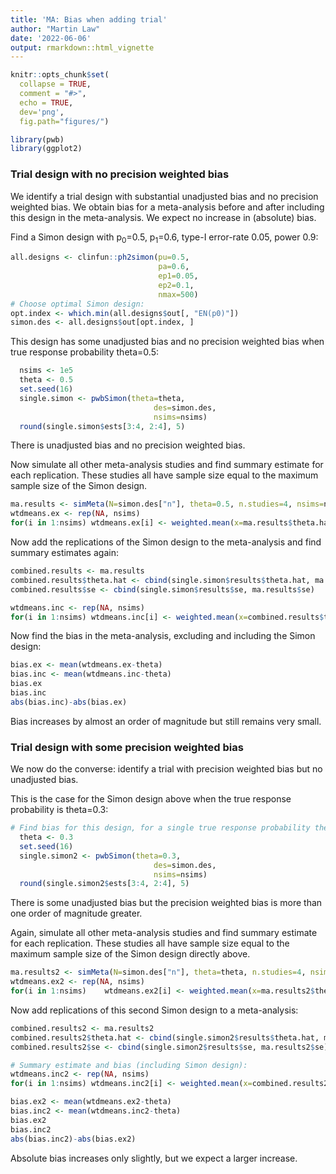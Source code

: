 ```yaml
---
title: 'MA: Bias when adding trial'
author: "Martin Law"
date: '2022-06-06'
output: rmarkdown::html_vignette
---
```


```r
knitr::opts_chunk$set(
  collapse = TRUE,
  comment = "#>",
  echo = TRUE,
  dev='png',
  fig.path="figures/")
```

```r
library(pwb)
library(ggplot2)
```

### Trial design with no precision weighted bias

We identify a trial design with substantial unadjusted bias and no precision weighted bias. We obtain bias for a meta-analysis before and after including this design in the meta-analysis. We expect no increase in (absolute) bias.


Find a Simon design with p~0~=0.5, p~1~=0.6, type-I error-rate 0.05, power
0.9:

```r
all.designs <- clinfun::ph2simon(pu=0.5,
                                 pa=0.6,
                                 ep1=0.05,
                                 ep2=0.1,
                                 nmax=500)
# Choose optimal Simon design:
opt.index <- which.min(all.designs$out[, "EN(p0)"])
simon.des <- all.designs$out[opt.index, ]
```


This design has some unadjusted bias and no precision weighted bias when true response probability theta=0.5:

```r
  nsims <- 1e5
  theta <- 0.5
  set.seed(16)
  single.simon <- pwbSimon(theta=theta,
                                des=simon.des,
                                nsims=nsims)
  round(single.simon$ests[3:4, 2:4], 5)
```

There is unadjusted bias and no precision weighted bias.


Now simulate all other meta-analysis studies and find summary estimate for each replication. These studies all have sample size equal to the maximum sample size of the Simon design.

```r
ma.results <- simMeta(N=simon.des["n"], theta=0.5, n.studies=4, nsims=nsims)
wtdmeans.ex <- rep(NA, nsims)
for(i in 1:nsims) wtdmeans.ex[i] <- weighted.mean(x=ma.results$theta.hat[i, ], w=1/ma.results$se[i, ]^2)

```
Now add the replications of the Simon design to the meta-analysis and find summary estimates again:

```r
combined.results <- ma.results
combined.results$theta.hat <- cbind(single.simon$results$theta.hat, ma.results$theta.hat)
combined.results$se <- cbind(single.simon$results$se, ma.results$se)

wtdmeans.inc <- rep(NA, nsims)
for(i in 1:nsims) wtdmeans.inc[i] <- weighted.mean(x=combined.results$theta.hat[i, ], w=1/combined.results$se[i, ]^2)
```

Now find the bias in the meta-analysis, excluding and including the Simon design:

```r
bias.ex <- mean(wtdmeans.ex-theta)
bias.inc <- mean(wtdmeans.inc-theta)
bias.ex
bias.inc
abs(bias.inc)-abs(bias.ex)
```
Bias increases by almost an order of magnitude but still remains very small.



### Trial design with some precision weighted bias

We now do the converse: identify a trial with precision weighted bias but no unadjusted bias.

This is the case for the Simon design above when the true response probability is theta=0.3:

```r
# Find bias for this design, for a single true response probability theta:
  theta <- 0.3
  set.seed(16)
  single.simon2 <- pwbSimon(theta=0.3,
                                des=simon.des,
                                nsims=nsims)
  round(single.simon2$ests[3:4, 2:4], 5)
```
There is some unadjusted bias but the precision weighted bias is more than one order of magnitude greater.


Again, simulate all other meta-analysis studies and find summary estimate for each replication. These studies all have sample size equal to the maximum sample size of the Simon design directly above.

```r
ma.results2 <- simMeta(N=simon.des["n"], theta=theta, n.studies=4, nsims=nsims)
wtdmeans.ex2 <- rep(NA, nsims)
for(i in 1:nsims)    wtdmeans.ex2[i] <- weighted.mean(x=ma.results2$theta.hat[i, ], w=1/ma.results2$se[i, ]^2)
```

Now add replications of this second Simon design to a meta-analysis:

```r
combined.results2 <- ma.results2
combined.results2$theta.hat <- cbind(single.simon2$results$theta.hat, ma.results2$theta.hat)
combined.results2$se <- cbind(single.simon2$results$se, ma.results2$se)

# Summary estimate and bias (including Simon design):
wtdmeans.inc2 <- rep(NA, nsims)
for(i in 1:nsims) wtdmeans.inc2[i] <- weighted.mean(x=combined.results2$theta.hat[i, ], w=1/combined.results2$se[i, ]^2)

bias.ex2 <- mean(wtdmeans.ex2-theta)
bias.inc2 <- mean(wtdmeans.inc2-theta)
bias.ex2
bias.inc2
abs(bias.inc2)-abs(bias.ex2)
```
Absolute bias increases only slightly, but we expect a larger increase.
